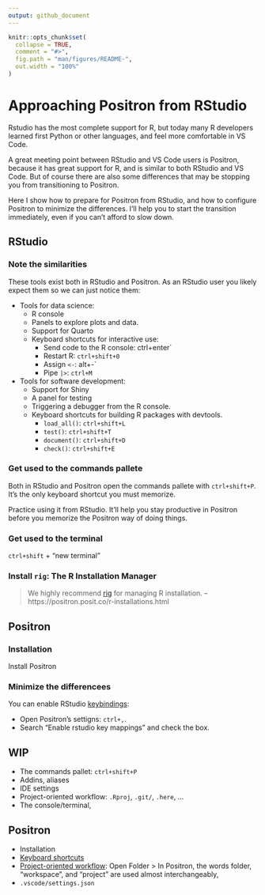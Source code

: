 ```yaml
---
output: github_document
---
```


<!-- README.md is generated from README.Rmd. Please edit that file -->

```r
knitr::opts_chunk$set(
  collapse = TRUE,
  comment = "#>",
  fig.path = "man/figures/README-",
  out.width = "100%"
)
```

# Approaching Positron from RStudio

Rstudio has the most complete support for R, but today many R developers 
learned first Python or other languages, and feel more comfortable in VS Code.

A great meeting point between RStudio and VS Code users is Positron, because it 
has great support for R, and is similar to both RStudio and VS Code. But of 
course there are also some differences that may be stopping you from 
transitioning to Positron.

Here I show how to prepare for Positron from RStudio, and how to configure 
Positron to minimize the differences. I'll help you to start the transition
immediately, even if you can't afford to slow down.

## RStudio

### Note the similarities

These tools exist both in RStudio and Positron. As an RStudio user you likely
expect them so we can just notice them:

* Tools for data science:
  * R console
  * Panels to explore plots and data.
  * Support for Quarto
  * Keyboard shortcuts for interactive use:
    * Send code to the R console: ctrl+enter`
    * Restart R: `ctrl+shift+0`
    * Assign ` <- `: alt+-`
    * Pipe ` |> `: `ctrl+M`
* Tools for software development:
  * Support for Shiny
  * A panel for testing
  * Triggering a debugger from the R console.
  * Keyboard shortcuts for building R packages with devtools.
    * `load_all()`: `ctrl+shift+L`
    * `test()`: `ctrl+shift+T`
    * `document()`: `ctrl+shift+D`
    * `check()`: `ctrl+shift+E`

### Get used to the commands pallete

Both in RStudio and Positron open the commands pallete with `ctrl+shift+P`. It's
the only keyboard shortcut you must memorize. 

Practice using it from RStudio. It'll help you stay productive in Positron
before you memorize the Positron way of doing things.





### Get used to the terminal

`ctrl+shift` + "new terminal"

### Install `rig`: The R Installation Manager

> We highly recommend [rig](https://github.com/r-lib/rig) for managing R installation. --https://positron.posit.co/r-installations.html

## Positron

### Installation

Install Positron

### Minimize the differencees

You can enable RStudio [keybindings](https://positron.posit.co/keyboard-shortcuts.html#rstudio-keymap):

* Open Positron's settigns: `ctrl+,`.
* Search "Enable rstudio key mappings" and check the box.


## WIP

* The commands pallet: `ctrl+shift+P`
* Addins, aliases
* IDE settings
* Project-oriented workflow: `.Rproj`, `.git/`, `.here`, ...
* The console/terminal,










## Positron

* Installation
* [Keyboard shortcuts](https://positron.posit.co/keyboard-shortcuts.html)
* [Project-oriented workflow](https://positron.posit.co/rstudio-rproj-file.html): Open Folder
  > In Positron, the words folder, “workspace”, and “project” are used almost interchangeably,
* `.vscode/settings.json `
